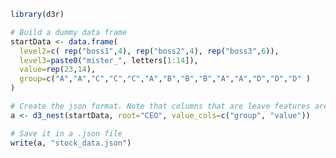 ```r
library(d3r)

# Build a dummy data frame
startData <- data.frame(
  level2=c( rep("boss1",4), rep("boss2",4), rep("boss3",6)),
  level3=paste0("mister_", letters[1:14]),
  value=rep(23,14),
  group=c("A","A","C","C","C","A","B","B","B","A","A","D","D","D" )
)

# Create the json format. Note that columns that are leave features are specified.
a <- d3_nest(startData, root="CEO", value_cols=c("group", "value"))

# Save it in a .json file
write(a, "stock_data.json")
```